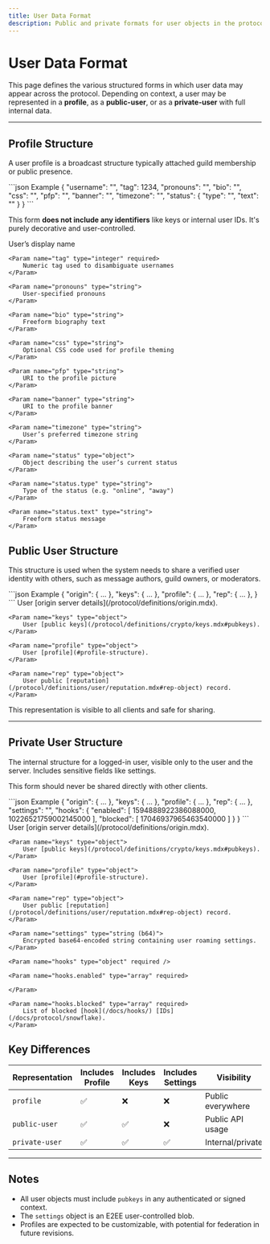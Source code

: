 ```yaml
---
title: User Data Format
description: Public and private formats for user objects in the protocol.
---
```



# User Data Format

This page defines the various structured forms in which user data may appear across the protocol. Depending on context,
a user may be represented in a **profile**, as a **public-user**, or as a **private-user** with full internal data.

---

## Profile Structure

A user profile is a broadcast structure typically attached guild membership or public presence.

<SchemaExample path="/definitions/user/profile.json">
```json Example
{
    "username": "",
    "tag": 1234,
    "pronouns": "",
    "bio": "",
    "css": "",
    "pfp": "",
    "banner": "",
    "timezone": "",
    "status": {
        "type": "",
        "text": ""
    }
}
```
</SchemaExample>

This form **does not include any identifiers** like keys or internal user IDs. It's purely decorative and user-controlled.

<ParamsList>
    <Param name="username" type="string" required>
        User’s display name
    </Param>

    <Param name="tag" type="integer" required>
        Numeric tag used to disambiguate usernames
    </Param>

    <Param name="pronouns" type="string">
        User-specified pronouns
    </Param>

    <Param name="bio" type="string">
        Freeform biography text
    </Param>

    <Param name="css" type="string">
        Optional CSS code used for profile theming
    </Param>

    <Param name="pfp" type="string">
        URI to the profile picture
    </Param>

    <Param name="banner" type="string">
        URI to the profile banner
    </Param>

    <Param name="timezone" type="string">
        User’s preferred timezone string
    </Param>

    <Param name="status" type="object">
        Object describing the user’s current status
    </Param>

    <Param name="status.type" type="string">
        Type of the status (e.g. "online", "away")
    </Param>

    <Param name="status.text" type="string">
        Freeform status message
    </Param>
</ParamsList>




## Public User Structure

This structure is used when the system needs to share a verified user identity with others, such as message authors, guild owners, or moderators.

<SchemaExample path="/definitions/user/public-user.json">
```json Example
{
    "origin": {  ...  },
    "keys": {  ...  },
    "profile": {  ...  },
    "rep": {  ...  },
}
```
</SchemaExample>

<ParamsList>
    <Param name="origin" type="object">
        User [origin server details](/protocol/definitions/origin.mdx).
    </Param>

    <Param name="keys" type="object">
        User [public keys](/protocol/definitions/crypto/keys.mdx#pubkeys).
    </Param>

    <Param name="profile" type="object">
        User [profile](#profile-structure).
    </Param>

    <Param name="rep" type="object">
        User public [reputation](/protocol/definitions/user/reputation.mdx#rep-object) record.
    </Param>
</ParamsList>


This representation is visible to all clients and safe for sharing.

---

## Private User Structure

The internal structure for a logged-in user, visible only to the user and the server. Includes sensitive fields like settings.

This form should never be shared directly with other clients.

<SchemaExample path="/definitions/user/private-user.json">
```json Example
{
    "origin": {  ...  },
    "keys": {  ...  },
    "profile": {  ...  },
    "rep": {  ...  },
    "settings": "",
    "hooks": {
        "enabled": [
            1594888922386088000,
            10226521759002145000
        ],
        "blocked": [
            17046937965463540000
        ]
    }
}
```
</SchemaExample>

<ParamsList>
    <Param name="origin" type="object">
        User [origin server details](/protocol/definitions/origin.mdx).
    </Param>

    <Param name="keys" type="object">
        User [public keys](/protocol/definitions/crypto/keys.mdx#pubkeys).
    </Param>

    <Param name="profile" type="object">
        User [profile](#profile-structure).
    </Param>

    <Param name="rep" type="object">
        User public [reputation](/protocol/definitions/user/reputation.mdx#rep-object) record.
    </Param>

    <Param name="settings" type="string (b64)">
        Encrypted base64-encoded string containing user roaming settings.
    </Param>

    <Param name="hooks" type="object" required />

    <Param name="hooks.enabled" type="array" required>

    </Param>

    <Param name="hooks.blocked" type="array" required>
        List of blocked [hook](/docs/hooks/) [IDs](/docs/protocol/snowflake).
    </Param>
</ParamsList>


## Key Differences

| Representation | Includes Profile | Includes Keys | Includes Settings | Visibility        |
|----------------|------------------|---------------|-------------------|-------------------|
| `profile`      | ✅                | ❌             | ❌                 | Public everywhere |
| `public-user`  | ✅                | ✅             | ❌                 | Public API usage  |
| `private-user` | ✅                | ✅             | ✅                 | Internal/private  |

---

## Notes

- All user objects must include `pubkeys` in any authenticated or signed context.
- The `settings` object is an E2EE user-controlled blob.
- Profiles are expected to be customizable, with potential for federation in future revisions.
